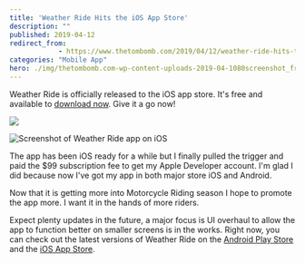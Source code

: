 ```yaml
---
title: 'Weather Ride Hits the iOS App Store'
description: ""
published: 2019-04-12
redirect_from: 
            - https://www.thetombomb.com/2019/04/12/weather-ride-hits-the-ios-app-store/
categories: "Mobile App"
hero: ./img/thetombomb.com-wp-content-uploads-2019-04-1080screenshot_framed-554x1024.png
---
```

<!-- wp:paragraph -->

Weather Ride is officially released to the iOS app store. It's free and available to [download now](https://itunes.apple.com/us/app/motorcycle-weather-ride/id1457879287?ls=1&mt=8). Give it a go now!

<!-- /wp:paragraph -->

<!-- wp:jetpack/tiled-gallery {"ids":[1687,1680]} -->

![](./img/thetombomb.com-wp-content-uploads-2019-04-1080screenshot_framed-554x1024.png)

![Screenshot of Weather Ride app on iOS](./img/thetombomb.com-wp-content-uploads-2019-04-1080screenshotPopup_framed-554x1024.png)

<!-- /wp:jetpack/tiled-gallery -->

<!-- wp:paragraph -->

The app has been iOS ready for a while but I finally pulled the trigger and paid the \$99 subscription fee to get my Apple Developer account. I'm glad I did because now I've got my app in both major store iOS and Android.

<!-- /wp:paragraph -->

<!-- wp:paragraph -->

Now that it is getting more into Motorcycle Riding season I hope to promote the app more. I want it in the hands of more riders.

<!-- /wp:paragraph -->

<!-- wp:paragraph -->

Expect plenty updates in the future, a major focus is UI overhaul to allow the app to function better on smaller screens is in the works. Right now, you can check out the latest versions of Weather Ride on the [Android Play Store](https://play.google.com/store/apps/details?id=com.thetombomb.motorcycleridingweather) and the [iOS App Store](https://itunes.apple.com/us/app/motorcycle-weather-ride/id1457879287?ls=1&mt=8).

<!-- /wp:paragraph -->

<!-- wp:paragraph -->

<!-- /wp:paragraph -->
